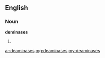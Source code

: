 ==English==

===Noun===
'''deminases'''

# {{plural of|[[deaminase]]}}

[[ar:deaminases]]
[[mg:deaminases]]
[[my:deaminases]]
